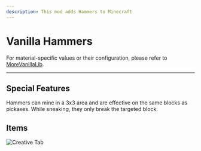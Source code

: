 ```yaml
---
description: This mod adds Hammers to Minecraft
---
```


# Vanilla Hammers


<ProjectHeader slug="vanilla-hammers" mcVersion="1.17" />

For material-specific values or their configuration, please refer to [MoreVanillaLib](morevanillalib.mdx).

---

## Special Features
Hammers can mine in a 3x3 area and are effective on the same blocks as pickaxes. While sneaking, they only break the
targeted block.

## Items
![Creative Tab](/img/projects/vanilla-hammers/creative_tab.png)
